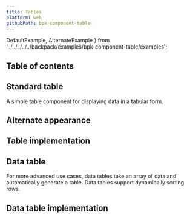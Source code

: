 ```yaml
---
title: Tables
platform: web
githubPath: bpk-component-table
---
```


  DefaultExample,
  AlternateExample
} from '../../../../../backpack/examples/bpk-component-table/examples';




## Table of contents

## Standard table

A simple table component for displaying data in a tabular form.

<PresentationBlock>
  <DefaultExample />
</PresentationBlock>

## Alternate appearance


<PresentationBlock>
  <AlternateExample />
</PresentationBlock>

## Table implementation

<TablesReadme />

## Data table

For more advanced use cases, data tables take an array of data and automatically generate a table. Data tables support dynamically sorting rows.

<PresentationBlock>
  <AutowidthExample />
</PresentationBlock>

## Data table implementation

<DatatableReadme />
